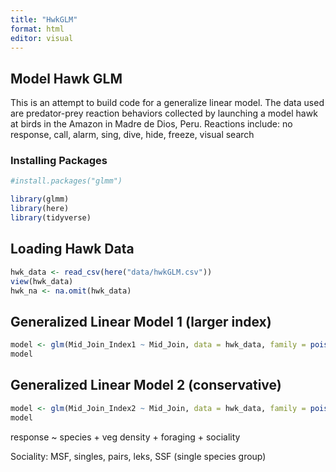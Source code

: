 ```yaml
---
title: "HwkGLM"
format: html
editor: visual
---
```


## Model Hawk GLM

This is an attempt to build code for a generalize linear model. The data used are predator-prey reaction behaviors collected by launching a model hawk at birds in the Amazon in Madre de Dios, Peru. Reactions include: no response, call, alarm, sing, dive, hide, freeze, visual search

### Installing Packages

```r
#install.packages("glmm")

library(glmm)
library(here)
library(tidyverse)

```

## Loading Hawk Data

```r
hwk_data <- read_csv(here("data/hwkGLM.csv"))
view(hwk_data)
hwk_na <- na.omit(hwk_data)

```

## Generalized Linear Model 1 (larger index)

```r
model <- glm(Mid_Join_Index1 ~ Mid_Join, data = hwk_data, family = poisson(link = "log"))
model
```

## Generalized Linear Model 2 (conservative)

```r
model <- glm(Mid_Join_Index2 ~ Mid_Join, data = hwk_data, family = poisson(link = "log"))
model
```

response \~ species + veg density + foraging + sociality

Sociality: MSF, singles, pairs, leks, SSF (single species group)

